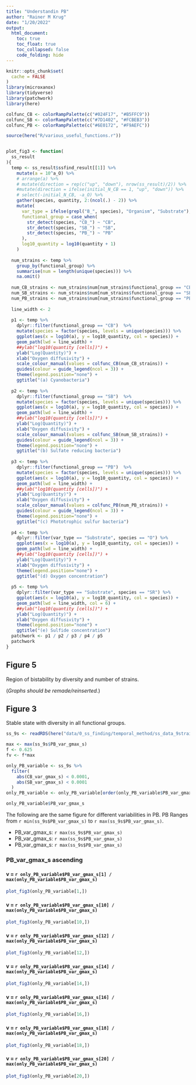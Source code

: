 ```yaml
---
title: "Understandin PB"
author: "Rainer M Krug"
date: "1/20/2022"
output: 
  html_document:
    toc: true
    toc_float: true
    toc_collapsed: false
    code_folding: hide
---
```


```r
knitr::opts_chunk$set(
  cache = FALSE
)
library(microxanox)
library(tidyverse)
library(patchwork)
library(here)

colfunc_CB <- colorRampPalette(c("#024F17", "#B5FFC9"))
colfunc_SB <- colorRampPalette(c("#7D1402", "#FCBEB3"))
colfunc_PB <- colorRampPalette(c("#6E0172", "#F9AEFC"))

source(here("R/various_useful_functions.r"))


plot_fig3 <- function(
  ss_result
){
  temp <- ss_result$ssfind_result[[1]] %>%
    mutate(a = 10^a_O) %>%
    # arrange(a) %>%
    # mutate(direction = rep(c("up", "down"), nrow(ss_result)/2)) %>%
    #mutate(direction = ifelse(initial_N_CB == 1, "up", "down")) %>%
    # select(-initial_N_CB, -a_O) %>%
    gather(species, quantity, 2:(ncol(.) - 2)) %>%
    mutate(
      var_type = ifelse(grepl("B_", species), "Organism", "Substrate"),
      functional_group = case_when(
        str_detect(species, "CB_") ~ "CB",
        str_detect(species, "SB_") ~ "SB",
        str_detect(species, "PB_") ~ "PB"
      ),
      log10_quantity = log10(quantity + 1)
    )
  
  num_strains <- temp %>%
    group_by(functional_group) %>%
    summarise(num = length(unique(species))) %>%
    na.omit()
  
  num_CB_strains <- num_strains$num[num_strains$functional_group == "CB"]
  num_SB_strains <- num_strains$num[num_strains$functional_group == "SB"]
  num_PB_strains <- num_strains$num[num_strains$functional_group == "PB"]
  
  line_width <- 2
  
  p1 <- temp %>%
    dplyr::filter(functional_group == "CB")  %>%
    mutate(species = factor(species, levels = unique(species))) %>%
    ggplot(aes(x = log10(a), y = log10_quantity, col = species)) +
    geom_path(lwd = line_width) +
    ##ylab("log10(quantity [cells])") +
    ylab("Log(Quantity)") +
    xlab("Oxygen diffusivity") +
    scale_colour_manual(values = colfunc_CB(num_CB_strains)) +
    guides(colour = guide_legend(ncol = 3)) +
    theme(legend.position="none") +
    ggtitle("(a) Cyanobacteria")
  
  p2 <- temp %>%
    dplyr::filter(functional_group == "SB")  %>%
    mutate(species = factor(species, levels = unique(species))) %>%
    ggplot(aes(x = log10(a), y = log10_quantity, col = species)) +
    geom_path(lwd = line_width) +
    ##ylab("log10(quantity [cells])") +
    ylab("Log(Quantity)") +
    xlab("Oxygen diffusivity") +
    scale_colour_manual(values = colfunc_SB(num_SB_strains)) +
    guides(colour = guide_legend(ncol = 3)) +
    theme(legend.position="none") +
    ggtitle("(b) Sulfate reducing bacteria")
  
  p3 <- temp %>%
    dplyr::filter(functional_group == "PB")  %>%
    mutate(species = factor(species, levels = unique(species))) %>%
    ggplot(aes(x = log10(a), y = log10_quantity, col = species)) +
    geom_path(lwd = line_width) +
    ##ylab("log10(quantity [cells])") +
    ylab("Log(Quantity)") +
    xlab("Oxygen diffusivity") +
    scale_colour_manual(values = colfunc_PB(num_PB_strains)) +
    guides(colour = guide_legend(ncol = 3)) +
    theme(legend.position="none") +
    ggtitle("(c) Phototrophic sulfur bacteria")
  
  p4 <- temp %>%
    dplyr::filter(var_type == "Substrate", species == "O") %>%
    ggplot(aes(x = log10(a), y = log10_quantity, col = species)) +
    geom_path(lwd = line_width) +
    ##ylab("log10(quantity [cells])") +
    ylab("Log(Quantity)") +
    xlab("Oxygen diffusivity") +
    theme(legend.position="none") +
    ggtitle("(d) Oxygen concentration")
  
  p5 <- temp %>%
    dplyr::filter(var_type == "Substrate", species == "SR") %>%
    ggplot(aes(x = log10(a), y = log10_quantity, col = species)) +
    geom_path(lwd = line_width, col = 6) +
    ##ylab("log10(quantity [cells])") +
    ylab("Log(Quantity)") +
    xlab("Oxygen diffusivity") +
    theme(legend.position="none") +
    ggtitle("(e) Sulfide concentration")
  patchwork <- p1 / p2 / p3 / p4 / p5
  patchwork
}
```

## Figure 5

Region of bistability by diversity and number of strains.

(*Graphs should be remade/reinserted.*)

## Figure 3
Stable state with diversity in all functional groups.

```r
ss_9s <- readRDS(here("data/0_ss_finding/temporal_method/ss_data_9strains_waittime1e+06_event_definition_2.RDS"))

max <- max(ss_9s$PB_var_gmax_s)
f <- 0.625
fv <- f*max

only_PB_variable <- ss_9s %>%
  filter(
    abs(CB_var_gmax_s) < 0.0001,
    abs(SB_var_gmax_s) < 0.0001
  )
only_PB_variable <- only_PB_variable[order(only_PB_variable$PB_var_gmax_s), ]

only_PB_variable$PB_var_gmax_s
```

The following are the same figure for different variabilities in PB. PB Ranges from `r min(ss_9s$PB_var_gmax_s)` to `r max(ss_9s$PB_var_gmax_s)`.

- PB_var_gmax_s: `r max(ss_9s$PB_var_gmax_s)`
- PB_var_gmax_s: `r max(ss_9s$PB_var_gmax_s)`
- PB_var_gmax_s: `r max(ss_9s$PB_var_gmax_s)`

### PB_var_gmax_s ascending
#### v = `r only_PB_variable$PB_var_gmax_s[1] / max(only_PB_variable$PB_var_gmax_s)`

```r
plot_fig3(only_PB_variable[1,])
```

#### v = `r only_PB_variable$PB_var_gmax_s[10] / max(only_PB_variable$PB_var_gmax_s)`

```r
plot_fig3(only_PB_variable[10,])
```


#### v = `r only_PB_variable$PB_var_gmax_s[12] / max(only_PB_variable$PB_var_gmax_s)`

```r
plot_fig3(only_PB_variable[12,])
```

#### v = `r only_PB_variable$PB_var_gmax_s[14] / max(only_PB_variable$PB_var_gmax_s)`

```r
plot_fig3(only_PB_variable[14,])
```

#### v = `r only_PB_variable$PB_var_gmax_s[16] / max(only_PB_variable$PB_var_gmax_s)`

```r
plot_fig3(only_PB_variable[16,])
```

#### v = `r only_PB_variable$PB_var_gmax_s[18] / max(only_PB_variable$PB_var_gmax_s)`

```r
plot_fig3(only_PB_variable[18,])
```

#### v = `r only_PB_variable$PB_var_gmax_s[20] / max(only_PB_variable$PB_var_gmax_s)`

```r
plot_fig3(only_PB_variable[20,])
```
